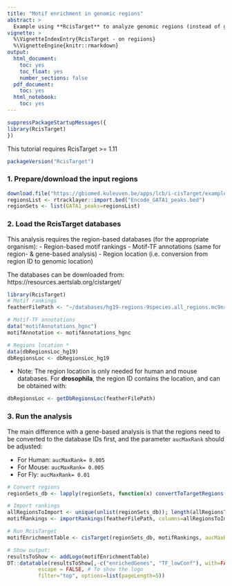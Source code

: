 ```yaml
---
title: "Motif enrichment in genomic regions"
abstract: >
  Example using **RcisTarget** to analyze genomic regions (instead of genes).
vignette: >
  %\VignetteIndexEntry{RcisTarget - on regiions}
  %\VignetteEngine{knitr::rmarkdown}
output: 
  html_document:
    toc: yes
    toc_float: yes
    number_sections: false
  pdf_document:
    toc: yes
  html_notebook:
    toc: yes
---
```

```r
suppressPackageStartupMessages({
library(RcisTarget)
})
```

This tutorial requires RcisTarget >= 1.11
```r
packageVersion("RcisTarget")
```

### 1. Prepare/download the input regions

```r
download.file("https://gbiomed.kuleuven.be/apps/lcb/i-cisTarget/examples/input_files/human/peaks/Encode_GATA1_peaks.bed", "Encode_GATA1_peaks.bed")
regionsList <- rtracklayer::import.bed("Encode_GATA1_peaks.bed")
regionSets <- list(GATA1_peaks=regionsList)
```

### 2. Load the RcisTarget databases

This analysis requires the region-based databases (for the appropriate organism):
- Region-based motif rankings
- Motif-TF annotations (same for region- & gene-based analysis)
- Region location (i.e. conversion from region ID to genomic location)

The databases can be downloaded from: https://resources.aertslab.org/cistarget/ 

```r
library(RcisTarget)
# Motif rankings
featherFilePath <- "~/databases/hg19-regions-9species.all_regions.mc9nr.feather"

# Motif-TF annotations
data("motifAnnotations_hgnc")
motifAnnotation <- motifAnnotations_hgnc

# Regions location *
data(dbRegionsLoc_hg19)
dbRegionsLoc <- dbRegionsLoc_hg19
```

* Note: The region location is only needed for human and mouse databases.
For **drosophila**, the region ID contains the location, and can be obtained with:
```r
dbRegionsLoc <- getDbRegionsLoc(featherFilePath)
``` 

### 3. Run the analysis

The main difference with a gene-based analysis is that the regions need to be converted to the database IDs first, and the parameter `aucMaxRank` should be adjusted:

* For Human: `aucMaxRank= 0.005`
* For Mouse: `aucMaxRank= 0.005` 
* For Fly: `aucMaxRank= 0.01`

```r
# Convert regions
regionSets_db <- lapply(regionSets, function(x) convertToTargetRegions(queryRegions=x, targetRegions=dbRegionsLoc))

# Import rankings
allRegionsToImport <- unique(unlist(regionSets_db)); length(allRegionsToImport)
motifRankings <- importRankings(featherFilePath, columns=allRegionsToImport)

# Run RcisTarget
motifEnrichmentTable <- cisTarget(regionSets_db, motifRankings, aucMaxRank=0.005*getNumColsInDB(motifRankings))

# Show output:
resultsToShow <- addLogo(motifEnrichmentTable)
DT::datatable(resultsToShow[,-c("enrichedGenes", "TF_lowConf"), with=FALSE], 
          escape = FALSE, # To show the logo
          filter="top", options=list(pageLength=5))
```

